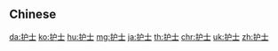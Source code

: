 {{also|護士}}
==Chinese==
{{zh-see|護士}}

[[da:护士]]
[[ko:护士]]
[[hu:护士]]
[[mg:护士]]
[[ja:护士]]
[[th:护士]]
[[chr:护士]]
[[uk:护士]]
[[zh:护士]]